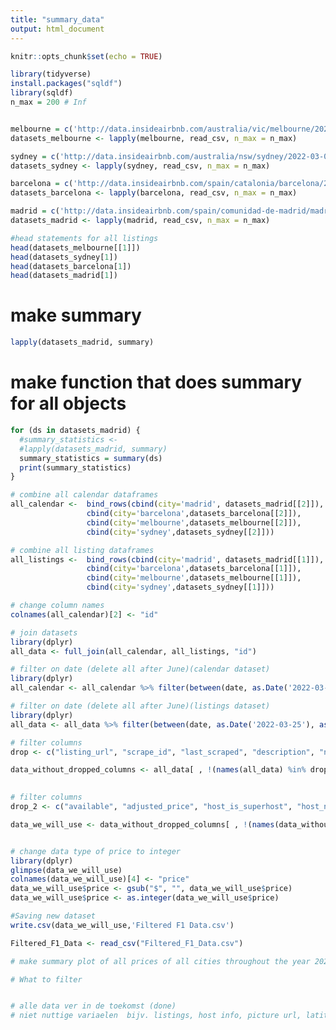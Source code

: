 ```yaml
---
title: "summary_data"
output: html_document
---
```


```r
knitr::opts_chunk$set(echo = TRUE)
```



```r
library(tidyverse)
install.packages("sqldf")
library(sqldf)
n_max = 200 # Inf


melbourne = c('http://data.insideairbnb.com/australia/vic/melbourne/2022-03-09/data/listings.csv.gz', 'http://data.insideairbnb.com/australia/vic/melbourne/2022-03-09/data/calendar.csv.gz', 'http://data.insideairbnb.com/australia/vic/melbourne/2022-03-09/data/reviews.csv.gz')
datasets_melbourne <- lapply(melbourne, read_csv, n_max = n_max)

sydney = c('http://data.insideairbnb.com/australia/nsw/sydney/2022-03-09/data/listings.csv.gz', 'http://data.insideairbnb.com/australia/nsw/sydney/2022-03-09/data/calendar.csv.gz', 'http://data.insideairbnb.com/australia/nsw/sydney/2022-03-09/data/reviews.csv.gz')
datasets_sydney <- lapply(sydney, read_csv, n_max = n_max)

barcelona = c('http://data.insideairbnb.com/spain/catalonia/barcelona/2022-03-10/data/listings.csv.gz', 'http://data.insideairbnb.com/spain/catalonia/barcelona/2022-03-10/data/calendar.csv.gz', 'http://data.insideairbnb.com/spain/catalonia/barcelona/2022-03-10/data/reviews.csv.gz')
datasets_barcelona <- lapply(barcelona, read_csv, n_max = n_max)

madrid = c('http://data.insideairbnb.com/spain/comunidad-de-madrid/madrid/2022-03-10/data/listings.csv.gz', 'http://data.insideairbnb.com/spain/comunidad-de-madrid/madrid/2022-03-10/data/calendar.csv.gz', 'http://data.insideairbnb.com/spain/comunidad-de-madrid/madrid/2022-03-10/data/reviews.csv.gz')
datasets_madrid <- lapply(madrid, read_csv, n_max = n_max)
```


```r
#head statements for all listings
head(datasets_melbourne[[1]])
head(datasets_sydney[1])
head(datasets_barcelona[1])
head(datasets_madrid[1])
```

# make summary
```r
lapply(datasets_madrid, summary)

```


# make function that does summary for all objects
```r
for (ds in datasets_madrid) {
  #summary_statistics <- 
  #lapply(datasets_madrid, summary)
  summary_statistics = summary(ds)
  print(summary_statistics)
}
```


```r
# combine all calendar dataframes
all_calendar <-  bind_rows(cbind(city='madrid', datasets_madrid[[2]]), 
                 cbind(city='barcelona',datasets_barcelona[[2]]),
                 cbind(city='melbourne',datasets_melbourne[[2]]),
                 cbind(city='sydney',datasets_sydney[[2]]))
```


```r
# combine all listing dataframes
all_listings <-  bind_rows(cbind(city='madrid', datasets_madrid[[1]]), 
                 cbind(city='barcelona',datasets_barcelona[[1]]),
                 cbind(city='melbourne',datasets_melbourne[[1]]),
                 cbind(city='sydney',datasets_sydney[[1]]))
```



```r
# change column names
colnames(all_calendar)[2] <- "id"
```


```r
# join datasets
library(dplyr)
all_data <- full_join(all_calendar, all_listings, "id")

```

```r
# filter on date (delete all after June)(calendar dataset)
library(dplyr)
all_calendar <- all_calendar %>% filter(between(date, as.Date('2022-03-25'), as.Date('2022-06-05')))

```

```r
# filter on date (delete all after June)(listings dataset)
library(dplyr)
all_data <- all_data %>% filter(between(date, as.Date('2022-03-25'), as.Date('2022-06-05')))

```

```r
# filter columns
drop <- c("listing_url", "scrape_id", "last_scraped", "description", "neighborhood_overview", "picture_url", "host_url", "host_name", "host_since", "host_location", "host_about", "host_response_time", "host_response_rate", "host_acceptance_rate", "host_thumbnail_url", "host_picture_url", "host_neighborhood", "host_listings_count", "host_total_listings_count", "host_verification", "host_has_profile_pic", "host_identity_verified", "latitude", "longitude", "bathrooms", "bathrooms_text", "minimum_minimum_nights", "maximum_minimum_nights", "minimum_maximum_nights", "maximum_maximum_nights", "minimum_nights_avg", "maximum_nights_avg", "calendar_updated", "availability_30", "availability_60", "availability_90", "availability_365", "calendar_last_scraped", "number_of_reviews_ltm", "number_of_reviews_l30d", "first_review", "last_review", "license", "instant_bookable", "calculated_host_listings_count", "calculated_host_listings_count_entire_homes", "calculated_host_listings_count_private_rooms", "calculated_host_listings_count_shared_rooms", "city.y", "price.y", "minimum_nights.y", "maximum_nights.y")

data_without_dropped_columns <- all_data[ , !(names(all_data) %in% drop)]
  
```

```r
# filter columns
drop_2 <- c("available", "adjusted_price", "host_is_superhost", "host_neighborhood", "host_verifications", "bedrooms", "beds", "amenities", "minimum_nights_avg_ntm", "maximum_nights_avg_ntm", "has_availability", "number_of_reviews", "review_scores_accuracy", "review_scores_cleanliness", "review_scores_checkin", "review_scores_communication", "review_scores_location", "review_scores_value", "reviews_per_month")

data_we_will_use <- data_without_dropped_columns[ , !(names(data_without_dropped_columns) %in% drop_2)]
```

```r

```

```r
# change data type of price to integer
library(dplyr)
glimpse(data_we_will_use)
colnames(data_we_will_use)[4] <- "price"
data_we_will_use$price <- gsub("$", "", data_we_will_use$price)
data_we_will_use$price <- as.integer(data_we_will_use$price)

```

```r
#Saving new dataset
write.csv(data_we_will_use,'Filtered F1 Data.csv')
```

```r
Filtered_F1_Data <- read_csv("Filtered_F1_Data.csv")
```



```r
# make summary plot of all prices of all cities throughout the year 2022

```




```r
# What to filter


# alle data ver in de toekomst (done)
# niet nuttige variaelen  bijv. listings, host info, picture url, latitude/longtitude
```






